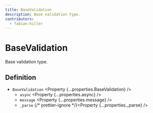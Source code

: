 ```yaml
---
title: BaseValidation
description: Base validation type.
contributors:
  - fabian-hiller
---
```



# BaseValidation

Base validation type.

## Definition

- `BaseValidation` <Property {...properties.BaseValidation} />
  - `async` <Property {...properties.async} />
  - `message` <Property {...properties.message} />
  - `_parse` {/* prettier-ignore */}<Property {...properties._parse} />
